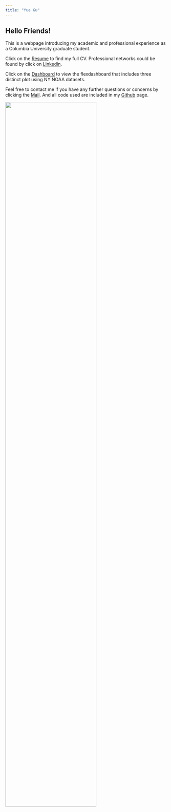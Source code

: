 ```yaml
---
title: "Yue Gu"
---
```


## Hello Friends!

This is a webpage introducing my academic and professional experience as a Columbia University graduate student.

Click on the [Resume](resume.html) to find my full CV. Professional networks could be found by click on [Linkedin](https://www.linkedin.com/in/yue-gu-277895b0/).

Click on the [Dashboard](dashboard.html) to view the flexdashboard that includes three distinct plot using NY NOAA datasets.

Feel free to contact me if you have any further questions or concerns by clicking the [Mail](mailto:<yg2625@cumc.columbia.edu>). And all code used are included in my [Github](https://github.com/Lunararic/yg-p8105.github.io) page.

<img src="images/whitelion.jpg" style="width:75%">